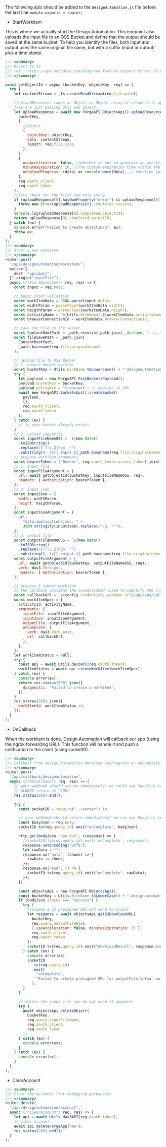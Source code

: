 The following apis should be added to the `DesignAutomation.js` file before the last line `module.exports = router;`

- StartWorkitem

This is where we actually start the Design Automation. This endpoint also uploads the input file to an OSS Bucket and define that the output should be saved at the same bucket. To help you identify the files, both input and output uses the same original file name, but with a suffix (input or output) plus a time stamp.

```js title=routes/DesignAutomation.js
/// <summary>
/// Direct To S3
/// ref : https://aps.autodesk.com/blog/new-feature-support-direct-s3-migration-inputoutput-files-design-automation
/// </summary>

const getObjectId = async (bucketKey, objectKey, req) => {
  try {
    let contentStream = _fs.createReadStream(req.file.path);

    //uploadResources takes an Object or Object array of resource to uplaod with their parameters,
    //we are just passing only one object.
    let uploadResponse = await new ForgeAPI.ObjectsApi().uploadResources(
      bucketKey,
      [
        //object
        {
          objectKey: objectKey,
          data: contentStream,
          length: req.file.size,
        },
      ],
      {
        useAcceleration: false, //Whether or not to generate an accelerated signed URL
        minutesExpiration: 20, //The custom expiration time within the 1 to 60 minutes range, if not specified, default is 2 minutes
        onUploadProgress: (data) => console.warn(data), // function (progressEvent) => {}
      },
      req.oauth_client,
      req.oauth_token
    );
    //lets check for the first and only entry.
    if (uploadResponse[0].hasOwnProperty("error") && uploadResponse[0].error) {
      throw new Error(uploadResponse[0].completed.reason);
    }
    console.log(uploadResponse[0].completed.objectId);
    return uploadResponse[0].completed.objectId;
  } catch (ex) {
    console.error("Failed to create ObjectID\n", ex);
    throw ex;
  }
};
/// <summary>
/// Start a new workitem
/// </summary>
router.post(
  "/aps/designautomation/workitems",
  multer({
    dest: "uploads/",
  }).single("inputFile"),
  async (/*StartWorkitem*/ req, res) => {
    const input = req.body;

    // basic input validation
    const workItemData = JSON.parse(input.data);
    const widthParam = parseFloat(workItemData.width);
    const heigthParam = parseFloat(workItemData.height);
    const activityName = `${Utils.NickName}.${workItemData.activityName}`;
    const browserConnectionId = workItemData.browserConnectionId;

    // save the file on the server
    const ContentRootPath = _path.resolve(_path.join(__dirname, "../.."));
    const fileSavePath = _path.join(
      ContentRootPath,
      _path.basename(req.file.originalname)
    );

    // upload file to OSS Bucket
    // 1. ensure bucket existis
    const bucketKey = Utils.NickName.toLowerCase() + "-designautomation";
    try {
      let payload = new ForgeAPI.PostBucketsPayload();
      payload.bucketKey = bucketKey;
      payload.policyKey = "transient"; // expires in 24h
      await new ForgeAPI.BucketsApi().createBucket(
        payload,
        {},
        req.oauth_client,
        req.oauth_token
      );
    } catch (ex) {
      // in case bucket already exists
    }
    // 2. upload inputFile
    const inputFileNameOSS = `${new Date()
      .toISOString()
      .replace(/[-T:\.Z]/gm, "")
      .substring(0, 14)}_input_${_path.basename(req.file.originalname)}`; // avoid overriding
    // prepare workitem arguments
    const bearerToken = ["Bearer", req.oauth_token.access_token].join(" ");
    // 1. input file
    const inputFileArgument = {
      url: await getObjectId(bucketKey, inputFileNameOSS, req),
      headers: { Authorization: bearerToken },
    };
    // 2. input json
    const inputJson = {
      width: widthParam,
      height: heigthParam,
    };
    const inputJsonArgument = {
      url:
        "data:application/json, " +
        JSON.stringify(inputJson).replace(/"/g, "'"),
    };
    // 3. output file
    const outputFileNameOSS = `${new Date()
      .toISOString()
      .replace(/[-T:\.Z]/gm, "")
      .substring(0, 14)}_output_${_path.basename(req.file.originalname)}`; // avoid overriding
    const outputFileArgument = {
      url: await getObjectId(bucketKey, outputFileNameOSS, req),
      verb: dav3.Verb.put,
      headers: { Authorization: bearerToken },
    };

    // prepare & submit workitem
    // the callback contains the connectionId (used to identify the client) and the outputFileName of this workitem
    const callbackUrl = `${config.credentials.webhook_url}/api/aps/callback/designautomation?id=${browserConnectionId}&outputFileName=${outputFileNameOSS}&inputFileName=${inputFileNameOSS}`;
    const workItemSpec = {
      activityId: activityName,
      arguments: {
        inputFile: inputFileArgument,
        inputJson: inputJsonArgument,
        outputFile: outputFileArgument,
        onComplete: {
          verb: dav3.Verb.post,
          url: callbackUrl,
        },
      },
    };
    let workItemStatus = null;
    try {
      const api = await Utils.dav3API(req.oauth_token);
      workItemStatus = await api.createWorkItem(workItemSpec);
    } catch (ex) {
      console.error(ex);
      return res.status(500).json({
        diagnostic: "Failed to create a workitem",
      });
    }
    res.status(200).json({
      workItemId: workItemStatus.id,
    });
  }
);
```

- OnCallback

When the workitem is done, Design Automation will callback our app (using the ngrok forwarding URL). This function will handle it and push a notification to the client (using socketIO).

```js
/// <summary>
/// Callback from Design Automation Workitem (onProgress or onComplete)
/// </summary>
router.post(
  "/aps/callback/designautomation",
  async (/*OnCallback*/ req, res) => {
    // your webhook should return immediately! we could use Hangfire to schedule a job instead
    // ALWAYS return ok (200)
    res.status(200).end();

    try {
      const socketIO = require("../server").io;

      // your webhook should return immediately! we can use Hangfire to schedule a job
      const bodyJson = req.body;
      socketIO.to(req.query.id).emit("onComplete", bodyJson);

      http.get(bodyJson.reportUrl, (response) => {
        //socketIO.to(req.query.id).emit('onComplete', response);
        response.setEncoding("utf8");
        let rawData = "";
        response.on("data", (chunk) => {
          rawData += chunk;
        });
        response.on("end", () => {
          socketIO.to(req.query.id).emit("onComplete", rawData);
        });
      });

      const objectsApi = new ForgeAPI.ObjectsApi();
      const bucketKey = Utils.NickName.toLowerCase() + "-designautomation";
      if (bodyJson.status === "success") {
        try {
          //create a S3 presigned URL and send to client
          let response = await objectsApi.getS3DownloadURL(
            bucketKey,
            req.query.outputFileName,
            { useAcceleration: false, minutesExpiration: 15 },
            req.oauth_client,
            req.oauth_token
          );
          socketIO.to(req.query.id).emit("downloadResult", response.body.url);
        } catch (ex) {
          console.error(ex);
          socketIO
            .to(req.query.id)
            .emit(
              "onComplete",
              "Failed to create presigned URL for outputFile.\nYour outputFile is available in your OSS bucket."
            );
        }
      }

      // delete the input file (we do not need it anymore)
      try {
        await objectsApi.deleteObject(
          bucketKey,
          req.query.inputFileName,
          req.oauth_client,
          req.oauth_token
        );
      } catch (ex) {
        console.error(ex);
      }
    } catch (ex) {
      console.error(ex);
    }
  }
);
```

- ClearAccount

```js
/// <summary>
/// Clear the accounts (for debugging purpouses)
/// </summary>
router.delete(
  "/aps/designautomation/account",
  async (/*ClearAccount*/ req, res) => {
    let api = await Utils.dav3API(req.oauth_token);
    // clear account
    await api.deleteForgeApp("me");
    res.status(200).end();
  }
);
```
